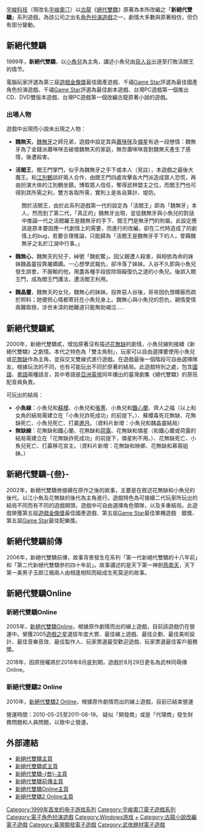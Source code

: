 {{unreferenced|time=2010-12-04T06:59:42+00:00}}
[[宇峻科技|宇峻科技]]（現改名[[宇峻奧汀|宇峻奧汀]]）以[[古龍|古龍]]《[[絕代雙驕|絕代雙驕]]》原著為本所改編之「'''新絕代雙驕'''」系列遊戲，為該公司之出名[[角色扮演遊戲|角色扮演遊戲]]之一，劇情大多數與原著相仿，但仍有部分變動。

== 新絕代雙驕 ==
1999年，'''新絕代雙驕'''，以[[江小魚|小魚兒]]為主角，講述小魚兒由[[惡人谷|惡人谷]]出道至打敗活閻王的情节。

電腦玩家評選為第三屆[[遊戲金像獎|遊戲金像獎]]最佳國產遊戲、千禧[[Game_Star|Game Star]]評選為最佳國產角色扮演遊戲、千禧[[Game_Star|Game Star]]評選為最佳劇本遊戲、台灣PC遊戲第一個推出CD、DVD雙版本遊戲、台灣PC遊戲第一個改編古龍原著小說的遊戲。

===出場人物===
遊戲中出現而小說未出現之人物：

* '''魏無天'''，[[魏無牙|魏無牙]]之師兄弟，遊戲中設定其與[[蕭咪咪|蕭咪咪]]及[[憐星|憐星]]有過一段戀情：魏無牙為了金錢派蕭咪咪去破壞魏無天的家庭，無奈蕭咪咪竟對魏無天產生了感情，後遭殺害。

* '''活閻王'''，閻王門掌門，似乎為魏無牙之手下或本人（見註），本遊戲之最後大魔王。和[[江別鶴|江別鶴]]談好兩人合作，由閻王門四處攻擊各大門派造成眾人恐慌，再由扮演大俠的江別鶴坐鎮，博取眾人信任，奪得武林盟主之位，而閻王門也可得到其所需之利，雙方各取所需，實則上是各自算計、堤防。
: 關於活閻王，由於此系列遊戲第一代的設定為「活閻王」即為「魏無牙」本人，然而到了第二代，「真正的」魏無牙出現，並從魏無牙與小魚兒的對話中推論一代之活閻羅王是魏無牙的手下、閻王門是無牙門的附屬。此設定應該是原本要因應一代劇情上的需要，而進行的改編，卻在二代時造成了的劇情上的bug，若要合理推論，只能歸為「活閻王是魏無牙手下的人，曾藉魏無牙之名於江湖中行事。」

* '''魏無心'''，魏無天的兒子，綽號「魏蛇鱉」。因父親遭人殺害，與相依為命的妹妹魏晶靈投靠屠嬌嬌。一心想學武報仇，卻冷落了妹妹。入谷不久即與小魚兒發生誤會，不服輸的他，用盡各種手段拔除阻礙復仇之道的小魚兒。後誤入閻王門，成為閻王門護法，遭活閻王利用。

* '''魏晶靈'''，魏無天的女兒，魏無心的妹妹。投奔惡人谷後，哥哥因仇恨矇蔽而疏於照料；她便把心情都寄託在小魚兒身上。魏無心與小魚兒的怨仇，親情愛情兩難取捨，涉世未深的她難道只能無助啜泣…‥

== 新絕代雙驕貳 ==
2000年，新絕代雙驕貳，增加原著沒有描述[[花無缺|花無缺]]的劇情，小魚兒線則接續《新絕代雙驕》之劇情。本代之特色為「雙主角制」，玩家可以自由選擇要使用小魚兒或[[花無缺|花無缺]]作為主角，並採交叉雙線式進行遊戲。在遊戲最後一個階段可自由選擇隊友。根據玩法的不同，也有可能玩出不同於原著的結局。此遊戲特別之處，包含[[國語|國語]]、[[粵語|粵語]]兩種語言，其中粵語是[[亞洲電視|亞洲電視]]同年播出的臺灣劇集《絕代雙驕》的原班配音員負責。

可玩出的結局：
* '''小魚線'''：小魚兒和[[蘇櫻|蘇櫻]]、小魚兒和[[張菁|張菁]]、小魚兒和[[鐵心蘭|鐵心蘭]]、齊人之福（以上和女角的結局需建立在「小魚兒詐死成功」的前提下。）、蘇櫻毒死花無缺、花無缺死亡、小魚兒死亡、打贏[[邀月|邀月]]。（資料片新增：小魚兒和魏晶靈結局）
* '''無缺線'''：花無缺和鐵心蘭、花無缺和[[荷露|荷露]]、花無缺和憐星（和鐵心蘭或荷露的結局需建立在「花無缺詐死成功」的前提下，憐星則不用。）、花無缺死亡、小魚兒死亡、打贏移花宮主。（資料片新增：花無缺和映卿、花無缺和慕蓉姐妹。）

== 新絕代雙驕-{叁}- ==
2002年，新絕代雙驕叁接續在原作之後的故事，主要是在敘述花無缺和小魚兒的後代。以江小魚及花無缺的後代為主角進行。遊戲特色為可接續二代玩家所玩出的結局不同而有不同的遊戲開頭，遊戲中可自由選擇角色領隊，以及多重結局。此遊戲榮獲第五屆[[遊戲金像獎|遊戲金像獎]]最佳國產遊戲、第五屆[[Game_Star|Game Star]]最佳單機遊戲　銀獎、第五屆[[Game_Star|Game Star]]最佳配樂獎。

== 新絕代雙驕前傳 ==
2006年，新絕代雙驕前傳，故事背景發生在系列「第一代新絕代雙驕的十八年前」和「第二代新絕代雙驕參的四十年前」。故事講述的是天下第一神劍[[燕南天|燕南天]]，天下第一美男子玉郎江楓兩人由相逢相知而結成生死莫逆的故事。

== 新絕代雙驕Online ==
=== 新絕代雙驕Online ===
2005年，[[新絕代雙驕Online|新絕代雙驕Online]]，根據原作劇情而出的線上遊戲，目前該遊戲仍在營運中。榮獲2005[[遊戲之星|遊戲之星]]選拔年度大賞、最佳線上遊戲、最佳企劃、最佳美術設計、最佳音樂音效、最佳製作人、玩家票選最受歡迎遊戲、玩家票選最佳客戶服務獎。

2018年，因原授權將於2018年8月底到期，遊戲於8月29日更名為武林同萌傳Online。

=== 新絕代雙驕2 Online ===
2010年，[[新絕代雙驕2_Online|新絕代雙驕2 Online]]，根據原作劇情而出的線上遊戲，目前已結束營運

營運時間：2010-05-25至2011-08-19。
疑似「開發商」或是「代理商」發生財務問題和人員問題，以致中止營運。

==外部連結==
*[http://www.uj.com.tw/game/tth/game_tth.htm 新絕代雙驕主頁] {{Wayback|url=http://www.uj.com.tw/game/tth/game_tth.htm |date=20160406104608 }}
*[http://www.uj.com.tw/game/tth2-web/index.htm 新絕代雙驕貳主頁] {{Wayback|url=http://www.uj.com.tw/game/tth2-web/index.htm |date=20160307085141 }}
*[http://www.uj.com.tw/game/tth3/index.htm 新絕代雙驕-{叁}-主頁] {{Wayback|url=http://www.uj.com.tw/game/tth3/index.htm |date=20160307085643 }}
*[https://web.archive.org/web/20110724104320/http://www.uj.com.tw/uj/twinhero/index.aspx 新絕代雙驕前傳主頁]
*[http://tthol.uj.com.tw/ 新絕代雙驕Online主頁] {{Wayback|url=http://tthol.uj.com.tw/ |date=20191206085435 }}
*[https://web.archive.org/web/20110510110227/http://tth2.uj.com.tw/ 新絕代雙驕2 Online主頁]

{{宇峻奧汀科技股份有限公司}}

[[Category:1999年首发的电子游戏系列|Category:1999年首发的电子游戏系列]]
[[Category:宇峻奧汀電子遊戲系列|Category:宇峻奧汀電子遊戲系列]]
[[Category:電子角色扮演遊戲|Category:電子角色扮演遊戲]]
[[Category:Windows游戏|Category:Windows游戏]]
[[Category:絕代雙驕|+]]
[[Category:古龍小說改編電子遊戲|Category:古龍小說改編電子遊戲]]
[[Category:臺灣開發電子遊戲|Category:臺灣開發電子遊戲]]
[[Category:武俠題材電子遊戲|Category:武俠題材電子遊戲]]